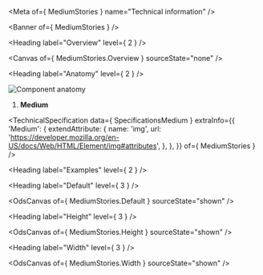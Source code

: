 
<Meta of={ MediumStories } name="Technical information" />

<Banner of={ MediumStories } />

<Heading label="Overview" level={ 2 } />

<Canvas of={ MediumStories.Overview } sourceState="none" />

<Heading label="Anatomy" level={ 2 } />

![Component anatomy](./base-assets/components/medium/anatomy-tech.png "Component anatomy")

1. **Medium**

<TechnicalSpecification
  data={ SpecificationsMedium }
  extraInfo={{
    'Medium': {
      extendAttribute: {
        name: 'img',
        url: 'https://developer.mozilla.org/en-US/docs/Web/HTML/Element/img#attributes',
      },
    },
  }}
  of={ MediumStories } />

<Heading label="Examples" level={ 2 } />

<Heading label="Default" level={ 3 } />

<OdsCanvas of={ MediumStories.Default } sourceState="shown" />

<Heading label="Height" level={ 3 } />

<OdsCanvas of={ MediumStories.Height } sourceState="shown" />

<Heading label="Width" level={ 3 } />

<OdsCanvas of={ MediumStories.Width } sourceState="shown" />
